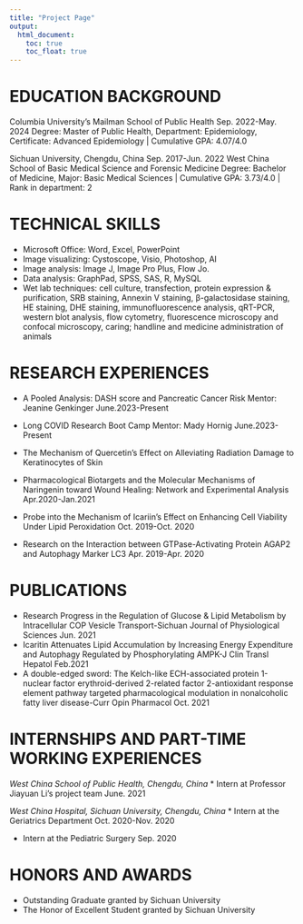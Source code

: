 ```yaml
---
title: "Project Page"
output: 
  html_document:
    toc: true
    toc_float: true
---
```



# EDUCATION BACKGROUND
Columbia University's Mailman School of Public Health                                         Sep. 2022-May. 2024
Degree: Master of Public Health, Department: Epidemiology, Certificate: Advanced Epidemiology | Cumulative GPA: 4.07/4.0

Sichuan University, Chengdu, China                                                           Sep. 2017-Jun. 2022
West China School of Basic Medical Science and Forensic Medicine
Degree: Bachelor of Medicine, Major: Basic Medical Sciences | Cumulative GPA: 3.73/4.0 | Rank in department: 2

# TECHNICAL SKILLS
* Microsoft Office: Word, Excel, PowerPoint
*	Image visualizing: Cystoscope, Visio, Photoshop, AI
*	Image analysis: Image J, Image Pro Plus, Flow Jo.
*	Data analysis: GraphPad, SPSS, SAS, R, MySQL
*	Wet lab techniques: cell culture, transfection, protein expression & purification, SRB staining, Annexin V staining, β-galactosidase staining, HE staining, DHE staining, immunofluorescence analysis, qRT-PCR, western blot analysis, flow cytometry, fluorescence microscopy and confocal microscopy, caring; handline and medicine administration of animals

# RESEARCH EXPERIENCES
* A Pooled Analysis: DASH score and Pancreatic Cancer Risk	  Mentor: Jeanine Genkinger	    			June.2023-Present

* Long COVID Research Boot Camp 						  Mentor: Mady Hornig					June.2023-Present

* The Mechanism of Quercetin’s Effect on Alleviating Radiation Damage to Keratinocytes of Skin          
* Pharmacological Biotargets and the Molecular Mechanisms of Naringenin toward Wound Healing: Network and Experimental Analysis                                                                 			        Apr.2020-Jan.2021

* Probe into the Mechanism of Icariin’s Effect on Enhancing Cell Viability Under Lipid Peroxidation        Oct. 2019-Oct. 2020

* Research on the Interaction between GTPase-Activating Protein AGAP2 and Autophagy Marker LC3     Apr. 2019-Apr. 2020

# PUBLICATIONS
* Research Progress in the Regulation of Glucose & Lipid Metabolism by Intracellular COP Vesicle Transport-Sichuan Journal of Physiological Sciences												                Jun. 2021                                                            
* Icaritin Attenuates Lipid Accumulation by Increasing Energy Expenditure and Autophagy Regulated by Phosphorylating AMPK-J Clin Transl Hepatol                                                   Feb.2021
* A double-edged sword: The Kelch-like ECH-associated protein 1-nuclear factor erythroid-derived 2-related factor 2-antioxidant response element pathway targeted pharmacological modulation in nonalcoholic fatty liver disease-Curr Opin Pharmacol                                        Oct. 2021

# INTERNSHIPS AND PART-TIME WORKING EXPERIENCES
*West China School of Public Health, Chengdu, China*
* Intern at Professor Jiayuan Li’s project team                                           June. 2021

*West China Hospital, Sichuan University, Chengdu, China*
* Intern at the Geriatrics Department                                             Oct. 2020-Nov. 2020

* Intern at the Pediatric Surgery                                                           Sep. 2020

# HONORS AND AWARDS
* Outstanding Graduate granted by Sichuan University                                                         
* The Honor of Excellent Student granted by Sichuan University  